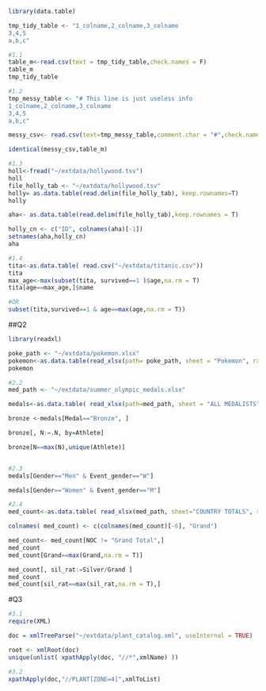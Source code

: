 ```r

library(data.table)

tmp_tidy_table <- "1_colname,2_colname,3_colname
3,4,5
a,b,c"

#1.1
table_m<-read.csv(text = tmp_tidy_table,check.names = F)
table_m
tmp_tidy_table

#1.2
tmp_messy_table <- "# This line is just useless info
1_colname,2_colname,3_colname
3,4,5
a,b,c"

messy_csv<- read.csv(text=tmp_messy_table,comment.char = "#",check.names = F)

identical(messy_csv,table_m)

#1.3
holl<-fread("~/extdata/hollywood.tsv")
holl
file_holly_tab <- "~/extdata/hollywood.tsv"
holly= as.data.table(read.delim(file_holly_tab), keep.rownames=T)
holly

aha<- as.data.table(read.delim(file_holly_tab),keep.rownames = T)

holly_cn <- c("ID", colnames(aha)[-1])
setnames(aha,holly_cn)
aha

#1.4
tita<-as.data.table( read.csv("~/extdata/titanic.csv"))
tita
max_age<-max(subset(tita, survived==1 )$age,na.rm = T)
tita[age==max_age,]$name

#OR 
subset(tita,survived==1 & age==max(age,na.rm = T))
```

##Q2
```r
library(readxl)

poke_path <- "~/extdata/pokemon.xlsx"
pokemon<-as.data.table(read_xlsx(path= poke_path, sheet = "Pokemon", range = "B1:D11"))
pokemon

#2.2
med_path <- "~/extdata/summer_olympic_medals.xlsx"

medals<-as.data.table( read_xlsx(path=med_path, sheet = "ALL MEDALISTS"))

bronze <-medals[Medal=="Bronze", ]

bronze[, N:=.N, by=Athlete]

bronze[N==max(N),unique(Athlete)]


#2.3
medals[Gender=="Men" & Event_gender=="W"]

medals[Gender=="Women" & Event_gender=="M"]

#2.4
med_count<-as.data.table( read_xlsx(med_path, sheet="COUNTRY TOTALS", range="A147:F286"))

colnames( med_count) <- c(colnames(med_count)[-6], "Grand")

med_count<- med_count[NOC != "Grand Total",]
med_count
med_count[Grand==max(Grand,na.rm = T)]

med_count[, sil_rat:=Silver/Grand ]
med_count
med_count[sil_rat==max(sil_rat,na.rm = T),]
```

#Q3
```r
#3.1
require(XML)

doc = xmlTreeParse("~/extdata/plant_catalog.xml", useInternal = TRUE)

root <- xmlRoot(doc)
unique(unlist( xpathApply(doc, "//*",xmlName) ))

#3.2
xpathApply(doc,"//PLANT[ZONE=4]",xmlToList)

```

